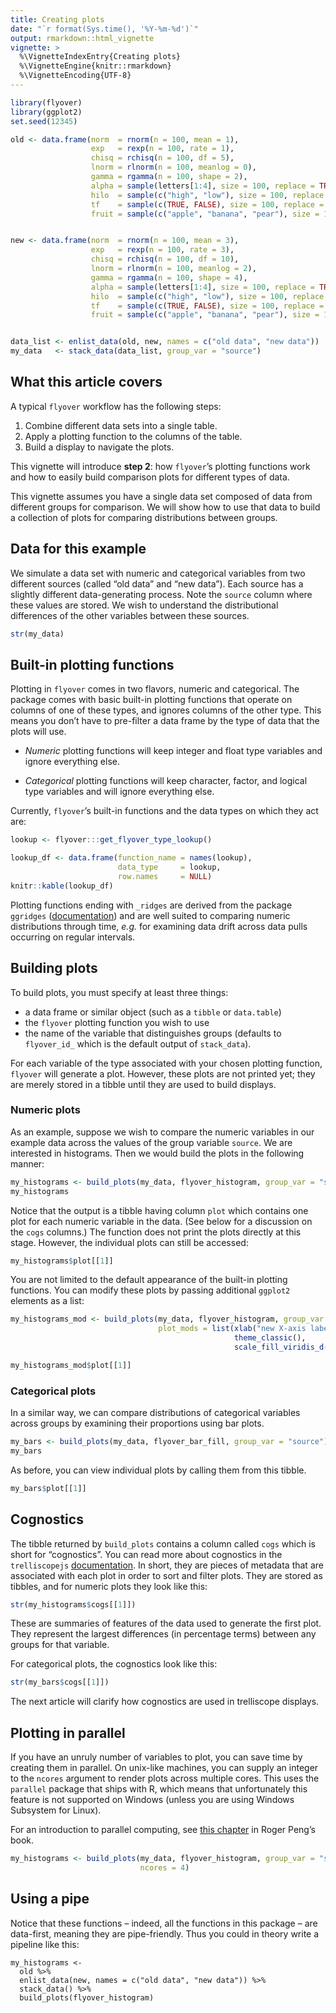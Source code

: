 ```yaml
---
title: Creating plots
date: "`r format(Sys.time(), '%Y-%m-%d')`"
output: rmarkdown::html_vignette
vignette: >
  %\VignetteIndexEntry{Creating plots}
  %\VignetteEngine{knitr::rmarkdown}
  %\VignetteEncoding{UTF-8}
---
```


```r
library(flyover)
library(ggplot2)
set.seed(12345)

old <- data.frame(norm  = rnorm(n = 100, mean = 1),
                  exp   = rexp(n = 100, rate = 1),
                  chisq = rchisq(n = 100, df = 5),
                  lnorm = rlnorm(n = 100, meanlog = 0),
                  gamma = rgamma(n = 100, shape = 2),
                  alpha = sample(letters[1:4], size = 100, replace = TRUE, prob = c(1, 2, 3, 4)),
                  hilo  = sample(c("high", "low"), size = 100, replace = TRUE, prob = c(1, 2)),
                  tf    = sample(c(TRUE, FALSE), size = 100, replace = TRUE, prob = c(1, 1)),
                  fruit = sample(c("apple", "banana", "pear"), size = 100, replace = TRUE, prob = c(1, 2, 3)))


new <- data.frame(norm  = rnorm(n = 100, mean = 3),
                  exp   = rexp(n = 100, rate = 3),
                  chisq = rchisq(n = 100, df = 10),
                  lnorm = rlnorm(n = 100, meanlog = 2),
                  gamma = rgamma(n = 100, shape = 4),
                  alpha = sample(letters[1:4], size = 100, replace = TRUE, prob = c(4, 3, 2, 1)),
                  hilo  = sample(c("high", "low"), size = 100, replace = TRUE, prob = c(2, 1)),
                  tf    = sample(c(TRUE, FALSE), size = 100, replace = TRUE, prob = c(1, 3)),
                  fruit = sample(c("apple", "banana", "pear"), size = 100, replace = TRUE, prob = c(3, 2, 1)))


data_list <- enlist_data(old, new, names = c("old data", "new data"))
my_data   <- stack_data(data_list, group_var = "source")
```


## What this article covers

A typical `flyover` workflow has the following steps:

1. Combine different data sets into a single table.
2. Apply a plotting function to the columns of the table.
3. Build a display to navigate the plots.

This vignette will introduce **step 2**: how `flyover`'s plotting functions work and how to easily build comparison plots for different types of data.

This vignette assumes you have a single data set composed of data from different groups for comparison.  We will show how to use that data to build a collection of plots for comparing distributions between groups.


## Data for this example

We simulate a data set with numeric and categorical variables from two different sources (called "old data" and "new data").  Each source has a slightly different data-generating process.  Note the `source` column where these values are stored.  We wish to understand the distributional differences of the other variables between these sources.


```r
str(my_data)
```

## Built-in plotting functions

Plotting in `flyover` comes in two flavors, numeric and categorical.  The package comes with basic built-in plotting functions that operate on columns of one of these types, and ignores columns of the other type.  This means you don't have to pre-filter a data frame by the type of data that the plots will use.

* _Numeric_ plotting functions will keep integer and float type variables and ignore everything else.

* _Categorical_ plotting functions will keep character, factor, and logical type variables and will ignore everything else.

Currently, `flyover`'s built-in functions and the data types on which they act are:

```r
lookup <- flyover:::get_flyover_type_lookup()

lookup_df <- data.frame(function_name = names(lookup),
                        data_type     = lookup,
                        row.names     = NULL)
knitr::kable(lookup_df)
```

Plotting functions ending with `_ridges` are derived from the package `ggridges` ([documentation](https://cran.r-project.org/web/packages/ggridges/vignettes/introduction.html)) and are well suited to comparing numeric distributions through time, _e.g._ for examining data drift across data pulls occurring on regular intervals.


## Building plots

To build plots, you must specify at least three things:

* a data frame or similar object (such as a `tibble` or `data.table`)
* the `flyover` plotting function you wish to use
* the name of the variable that distinguishes groups (defaults to `flyover_id_` which is the default output of `stack_data`).

For each variable of the type associated with your chosen plotting function, `flyover` will generate a plot.  However, these plots are not printed yet; they are merely stored in a tibble until they are used to build displays.


### Numeric plots

As an example, suppose we wish to compare the numeric variables in our example data across the values of the group variable `source`.  We are interested in histograms.  Then we would build the plots in the following manner:

```r
my_histograms <- build_plots(my_data, flyover_histogram, group_var = "source")
my_histograms
```

Notice that the output is a tibble having column `plot` which contains one plot for each numeric variable in the data.  (See below for a discussion on the `cogs` columns.)  The function does not print the plots directly at this stage.  However, the individual plots can still be accessed:

```r
my_histograms$plot[[1]]
```


You are not limited to the default appearance of the built-in plotting functions.  You can modify these plots by passing additional `ggplot2` elements as a list:

```r
my_histograms_mod <- build_plots(my_data, flyover_histogram, group_var = "source",
                                 plot_mods = list(xlab("new X-axis label"),
                                                  theme_classic(),
                                                  scale_fill_viridis_d()))

my_histograms_mod$plot[[1]]
```


### Categorical plots

In a similar way, we can compare distributions of categorical variables across groups by examining their proportions using bar plots.

```r
my_bars <- build_plots(my_data, flyover_bar_fill, group_var = "source")
my_bars
```

As before, you can view individual plots by calling them from this tibble.

```r
my_bars$plot[[1]]
```


## Cognostics

The tibble returned by `build_plots` contains a column called `cogs` which is short for "cognostics".  You can read more about cognostics in the `trelliscopejs` [documentation](https://hafen.github.io/trelliscopejs/articles/trelliscopejs.html). In short, they are pieces of metadata that are associated with each plot in order to sort and filter plots.  They are stored as tibbles, and for numeric plots they look like this:

```r
str(my_histograms$cogs[[1]])
```

These are summaries of features of the data used to generate the first plot.  They represent the largest differences (in percentage terms) between any groups for that variable.

For categorical plots, the cognostics look like this:

```r
str(my_bars$cogs[[1]])
```

The next article will clarify how cognostics are used in trelliscope displays.


## Plotting in parallel

If you have an unruly number of variables to plot, you can save time by creating them in parallel.  On unix-like machines, you can supply an integer to the `ncores` argument to render plots across multiple cores.  This uses the `parallel` package that ships with R, which means that unfortunately this feature is not supported on Windows (unless you are using Windows Subsystem for Linux).

For an introduction to parallel computing, see [this chapter](https://bookdown.org/rdpeng/rprogdatascience/parallel-computation.html) in Roger Peng's book.

```r
my_histograms <- build_plots(my_data, flyover_histogram, group_var = "source",
                             ncores = 4)
```


## Using a pipe

Notice that these functions -- indeed, all the functions in this package -- are data-first, meaning they are pipe-friendly.  Thus you could in theory write a pipeline like this:

```
my_histograms <-
  old %>%
  enlist_data(new, names = c("old data", "new data")) %>%
  stack_data() %>%
  build_plots(flyover_histogram)
```